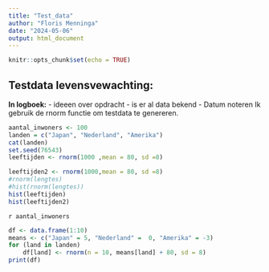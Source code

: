 ```yaml
---
title: "Test_data"
author: "Floris Menninga"
date: "2024-05-06"
output: html_document
---
```


```r
knitr::opts_chunk$set(echo = TRUE)
```

## Testdata levensvewachting:

**In logboek:**
- ideeen over opdracht
- is er al data bekend
- Datum noteren
Ik gebruik de rnorm functie om testdata te genereren.


```r
aantal_inwoners <- 100
landen = c("Japan", "Nederland", "Amerika")
cat(landen)
set.seed(76543)
leeftijden <- rnorm(1000 ,mean = 80, sd =8)

leeftijden2 <- rnorm(1000,mean = 80, sd =8)
#rnorm(lengtes)
#hist(rnorm(lengtes))
hist(leeftijden)
hist(leeftijden2)

```

`r aantal_inwoners`

```r
df <- data.frame(1:10)
means <- c("Japan" = 5, "Nederland" =  0, "Amerika" = -3)
for (land in landen)
    df[land] <- rnorm(n = 10, means[land] + 80, sd = 8)
print(df)

```

